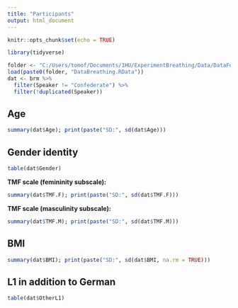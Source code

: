 ```yaml
---
title: "Participants"
output: html_document
---
```


```r
knitr::opts_chunk$set(echo = TRUE)
```

```r
library(tidyverse)
```

```r
folder <- "C:/Users/tomof/Documents/1HU/ExperimentBreathing/Data/DataForAnalysis/AllData/"
load(paste0(folder, "DataBreathing.RData"))
dat <- brm %>%
  filter(Speaker != "Confederate") %>%
  filter(!duplicated(Speaker))
```

## Age

```r
summary(dat$Age); print(paste("SD:", sd(dat$Age)))
```

## Gender identity

```r
table(dat$Gender)
```
**TMF scale (femininity subscale):**

```r
summary(dat$TMF.F); print(paste("SD:", sd(dat$TMF.F)))

```

**TMF scale (masculinity subscale):**

```r
summary(dat$TMF.M); print(paste("SD:", sd(dat$TMF.M)))
```
## BMI

```r
summary(dat$BMI); print(paste("SD:", sd(dat$BMI, na.rm = TRUE)))
```
## L1 in addition to German

```r
table(dat$OtherL1)
```
